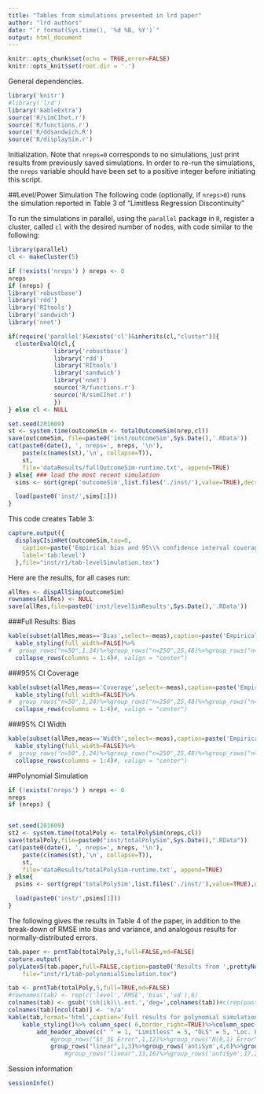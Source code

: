 ```yaml
---
title: "Tables from simulations presented in lrd paper"
author: "lrd authors"
date: "`r format(Sys.time(), '%d %B, %Y')`"
output: html_document
---
```


```r
knitr::opts_chunk$set(echo = TRUE,error=FALSE)
knitr::opts_knit$set(root.dir = '.')
```

General dependencies.
```r
library('knitr')
#library('lrd')
library('kableExtra')
source('R/simCIhet.r')
source('R/functions.r')
source('R/ddsandwich.R')
source('R/displaySim.r')
```



Initialization. Note that `nreps=0` corresponds to no simulations,
just print results from previously saved simulations.
In order to re-run the simulations, the `nreps`
variable should have been set to a positive integer before initiating this script.

##Level/Power Simulation
The following code (optionally, if `nreps>0`) runs the simulation
reported in Table 3 of "Limitless Regression Discontinuity"

To run the simulations in parallel, using the `parallel` package in
`R`,
register a cluster, called `cl` with the desired number of nodes, with
code similar to the following:
```r
library(parallel)
cl <- makeCluster(5)
```

```r
if (!exists('nreps') ) nreps <- 0
nreps
if (nreps) {
library('robustbase')
library('rdd')
library('RItools')
library('sandwich')
library('nnet')

if(require('parallel')&exists('cl')&inherits(cl,"cluster")){
  clusterEvalQ(cl,{
             library('robustbase')
             library('rdd')
             library('RItools')
             library('sandwich')
             library('nnet')
             source('R/functions.r')
             source('R/simCIhet.r')
             })
} else cl <- NULL

set.seed(201609)
st <- system.time(outcomeSim <- totalOutcomeSim(nrep,cl))
save(outcomeSim, file=paste0('inst/outcomeSim',Sys.Date(),'.RData'))
cat(paste0(date(), ', nreps=', nreps, '\n'),
    paste(c(names(st),'\n', collapse=T)),
    st,
    file='dataResults/fullOutcomeSim-runtime.txt', append=TRUE)
} else{ ### load the most recent simulation
  sims <- sort(grep('outcomeSim',list.files('./inst/'),value=TRUE),decreasing=TRUE)

  load(paste0('inst/',sims[1]))
}
```

This code creates Table 3:
```r
capture.output({
  displayCIsimHet(outcomeSim,tau=0,
    caption=paste('Empirical bias and 95\\% confidence interval coverage (\\%) and width for the analyses of',prettyNum(ncol(outcomeSim[[1]]),big.mark=','),'simulated datasets using either permutation tests, limitless or local OLS methods. The average treatment effect was zero in all conditions; in six conditions the effect was uniquely zero, and in three it was distributed as $t_3$.'),
    label='tab:level')
  },file="inst/r1/tab-levelSimulation.tex")
```
Here are the results, for all cases run:

```r
allRes <- dispAllSimp(outcomeSim)
rownames(allRes) <- NULL
save(allRes,file=paste0('inst/levelSimResults',Sys.Date(),'.RData'))
```

###Full Results: Bias
```r
kable(subset(allRes,meas=='Bias',select=-meas),caption=paste('Empirical bias for the analyses of ',ncol(outcomeSim[[1]]),'simulated datasets using either permutation tests, limitless or local OLS methods. Results for all conditions'),digits=2,format='html')%>%
  kable_styling(full_width=FALSE)%>%
#  group_rows("n=50",1,24)%>%group_rows("n=250",25,48)%>%group_rows("n=2500",49,72)%>%
  collapse_rows(columns = 1:4)#, valign = "center")
```

###95% CI Coverage
```r
kable(subset(allRes,meas=='Coverage',select=-meas),caption=paste('Empirical 95% confidence interval coverage for the analyses of ',ncol(outcomeSim[[1]]),'simulated datasets using either permutation tests, limitless or local OLS methods. Results for all conditions'),digits=2,format='html')%>%
  kable_styling(full_width=FALSE)%>%
#  group_rows("n=50",1,24)%>%group_rows("n=250",25,48)%>%group_rows("n=2500",49,72)%>%
  collapse_rows(columns = 1:4)#, valign = "center")
```

###95% CI Width
```r
kable(subset(allRes,meas=='Width',select=-meas),caption=paste('Empirical 95% confidence interval width for the analyses of ',ncol(outcomeSim[[1]]),'simulated datasets using either permutation tests, limitless or local OLS methods. Results for all conditions'),digits=2,format='html')%>%
  kable_styling(full_width=FALSE)%>%
#  group_rows("n=50",1,24)%>%group_rows("n=250",25,48)%>%group_rows("n=2500",49,72)%>%
  collapse_rows(columns = 1:4)#, valign = "center")
```



##Polynomial Simulation

```r
if (!exists('nreps') ) nreps <- 0
nreps
if (nreps) {


set.seed(201609)
st2 <- system.time(totalPoly <- totalPolySim(nreps,cl))
save(totalPoly,file=paste0("inst/totalPolySim",Sys.Date(),".RData"))
cat(paste0(date(), ', nreps=', nreps, '\n'),
    paste(c(names(st),'\n', collapse=T)),
    st,
    file='dataResults/totalPolySim-runtime.txt', append=TRUE)
} else{
  psims <- sort(grep('totalPolySim',list.files('./inst/'),value=TRUE),decreasing=TRUE)

  load(paste0('inst/',psims[1]))
}
```

The following gives the results in Table 4 of the paper, in addition
to the break-down of RMSE into bias and variance, and analogous
results for normally-distributed errors.

```r
tab.paper <- prntTab(totalPoly,5,full=FALSE,md=FALSE)
capture.output(
polyLatex5(tab.paper,full=FALSE,caption=paste0('Results from ',prettyNum(ncol(totalPoly[[1]]),big.mark=','),' simulations of polynomial specifications for RDD analysis, using limitless, OLS, or local linear regression. Data-generating models (DGM) were as depicted in Figure~\\ref{fig:dgms}, with $t_{3}$ errors; sample size for all runs was 500; there was no treatment effect.'),label='tab:poly'),
    file="inst/r1/tab-polynomialSimulation.tex")

tab <- prntTab(totalPoly,5,full=TRUE,md=FALSE)
#rownames(tab) <- rep(c('level','RMSE','bias','sd'),6)
colnames(tab) <- gsub('(sh|ik)\\.est.','deg=',colnames(tab))#c(rep(paste0('deg=',1:4),2),'')
colnames(tab)[ncol(tab)] <- 'n/a'
kable(tab,format='html',caption='Full results for polynomial simulation',digits=2)%>%
    kable_styling()%>% column_spec( 6,border_right=TRUE)%>%column_spec(11,border_right=TRUE)%>%
        add_header_above(c(" " = 1, "Limitless" = 5, "OLS" = 5, "Loc. Lin." = 1))%>%
            #group_rows("$t_3$ Error",1,12)%>%group_rows("N(0,1) Error",13,24)%>%
            group_rows("linear",1,3)%>%group_rows('antiSym',4,6)%>%group_rows('sine',7,9)#%>%
                #group_rows("linear",13,16)%>%group_rows('antiSym',17,20)%>%group_rows('oneSide',21,24)
```


Session information
```r
sessionInfo()
```
